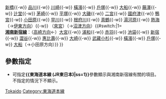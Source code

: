 {{鐵道路線
|模板名稱 = 東海道本線 (JR東日本)
|名稱 = [[File:JR logo (east).svg|25px|東日本旅客鐵道|link=東日本旅客鐵道]] [[東海道本線]]（[[東海道線 (JR東日本)|東京－熱海]]） [[File:JR JT line symbol.svg|18px|JT]]
|代表色 = #f68b1e
|車站列表 = '''[[上野東京線]]'''：（[[Template:高崎線|高崎]]、[[Template:宇都宮線|宇都宮方向]]）[[東京站|東京]]{{-w}} [[新橋站 (日本)|新橋]]{{-w}} [[品川站|品川]]{{-w}} [[川崎站|川崎]]{{-w}} [[橫濱站|橫濱]]{{-w}} [[戶塚站|戶塚]]{{-w}} [[大船站|大船]]{{-w}} [[藤澤站|藤澤]]{{-w}} [[辻堂站|辻堂]]{{-w}} [[茅崎站|茅崎]]{{-w}} [[平塚站|平塚]]{{-w}} [[大磯站|大磯]]{{-w}} [[二宮站|二宮]]{{-w}} [[國府津站|國府津]]{{-w}} [[鴨宮站|鴨宮]]{{-w}} [[小田原站|小田原]]{{-w}} [[早川站|早川]]{{-w}} [[根府川站|根府川]]{{-w}} [[真鶴站|真鶴]]{{-w}} [[湯河原站|湯河原]]{{-w}} [[熱海站|熱海]]（→[[Template:伊東線|伊東方向]]）{{-w}} （[[來宮站|來宮]]）（→[[Template:東海道本線 (JR東海)|沼津方向]]）{{#switch:{{lc:{{{ss}}}}}|1=<br />
'''[[湘南新宿線]]'''：（[[Template:高崎線|高崎方向]]←）[[大宮站 (埼玉縣)|大宮]]{{-w}} [[浦和站|浦和]]{{-w}} [[赤羽站|赤羽]]{{-w}} [[池袋站|池袋]]{{-w}} [[新宿站|新宿]]{{-w}} [[澀谷站|澀谷]]{{-w}} [[惠比壽站|惠比壽]]{{-w}} [[大崎站|大崎]]{{-w}} [[武藏小杉站|武藏小杉]]{{-w}} [[橫濱站|橫濱]]{{-w}} [[戶塚站|戶塚]]{{-w}} [[大船站|大船]]（→小田原方向）}}
}}<noinclude>

== 參數指定 ==
*可指定'''<nowiki>{{東海道本線 (JR東日本)|ss=1}}</nowiki>'''參數顯示與湘南新宿線有關的項目。不指定的情況下不顯示。
{{東海道本線 (JR東日本)|ss=1}}
[[Category:東日本旅客鐵道路線模板|Tokaido]]
[[Category:東海道本線]]
</noinclude>